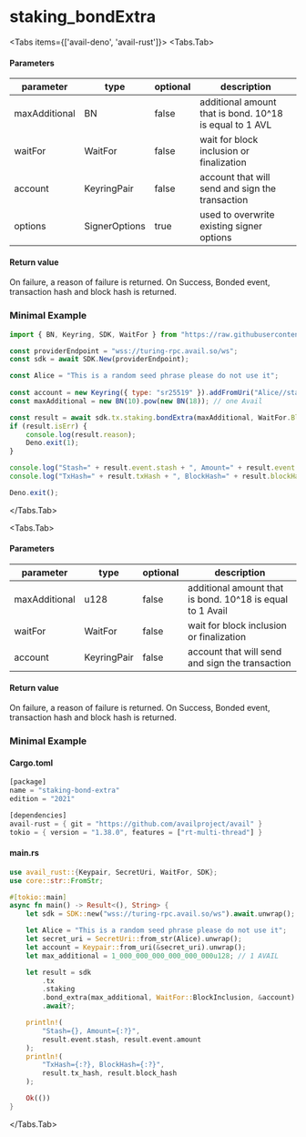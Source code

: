 
# staking_bondExtra

<Tabs items={['avail-deno', 'avail-rust']}>
<Tabs.Tab>

#### Parameters

| parameter     | type          | optional | description                                             |
| ------------- | ------------- | -------- | ------------------------------------------------------- |
| maxAdditional | BN            | false    | additional amount that is bond. 10^18 is equal to 1 AVL |
| waitFor       | WaitFor       | false    | wait for block inclusion or finalization                |
| account       | KeyringPair   | false    | account that will send and sign the transaction         |
| options       | SignerOptions | true     | used to overwrite existing signer options               |

#### Return value

On failure, a reason of failure is returned. On Success, Bonded event, transaction hash and block hash is returned.

### Minimal Example

```js
import { BN, Keyring, SDK, WaitFor } from "https://raw.githubusercontent.com/availproject/avail/main/avail-deno/src/sdk.ts";

const providerEndpoint = "wss://turing-rpc.avail.so/ws";
const sdk = await SDK.New(providerEndpoint);

const Alice = "This is a random seed phrase please do not use it";
 
const account = new Keyring({ type: "sr25519" }).addFromUri("Alice//stash");
const maxAdditional = new BN(10).pow(new BN(18)); // one Avail

const result = await sdk.tx.staking.bondExtra(maxAdditional, WaitFor.BlockInclusion, account);
if (result.isErr) {
	console.log(result.reason);
	Deno.exit(1);
}

console.log("Stash=" + result.event.stash + ", Amount=" + result.event.amount);
console.log("TxHash=" + result.txHash + ", BlockHash=" + result.blockHash);

Deno.exit();
```

</Tabs.Tab>

<Tabs.Tab>

#### Parameters

| parameter     | type        | optional | description                                               |
| ------------- | ----------- | -------- | --------------------------------------------------------- |
| maxAdditional | u128        | false    | additional amount that is bond. 10^18 is equal to 1 Avail |
| waitFor       | WaitFor     | false    | wait for block inclusion or finalization                  |
| account       | KeyringPair | false    | account that will send and sign the transaction           |

#### Return value

On failure, a reason of failure is returned. On Success, Bonded event, transaction hash and block hash is returned.

### Minimal Example

#### Cargo.toml

```rust
[package]
name = "staking-bond-extra"
edition = "2021"

[dependencies]
avail-rust = { git = "https://github.com/availproject/avail" }
tokio = { version = "1.38.0", features = ["rt-multi-thread"] }
```

#### main.rs

```rust
use avail_rust::{Keypair, SecretUri, WaitFor, SDK};
use core::str::FromStr;

#[tokio::main]
async fn main() -> Result<(), String> {
	let sdk = SDK::new("wss://turing-rpc.avail.so/ws").await.unwrap();

	let Alice = "This is a random seed phrase please do not use it";
	let secret_uri = SecretUri::from_str(Alice).unwrap();
	let account = Keypair::from_uri(&secret_uri).unwrap();
	let max_additional = 1_000_000_000_000_000_000u128; // 1 AVAIL

	let result = sdk
		.tx
		.staking
		.bond_extra(max_additional, WaitFor::BlockInclusion, &account)
		.await?;

	println!(
		"Stash={}, Amount={:?}",
		result.event.stash, result.event.amount
	);
	println!(
		"TxHash={:?}, BlockHash={:?}",
		result.tx_hash, result.block_hash
	);

	Ok(())
}
```

</Tabs.Tab>
</Tabs>